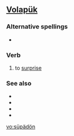 ==[[Volapük]]==

===Alternative spellings===
* {{l|vo|suypaydoyn}}

===Verb===
{{infl|vo|verb}}

# to [[surprise]]

===See also===
* {{l|vo|benosuypot}}
* {{l|vo|benosüpot}}
* {{l|vo|suypayd}}
* {{l|vo|süpäd}}

[[vo:süpädön]]